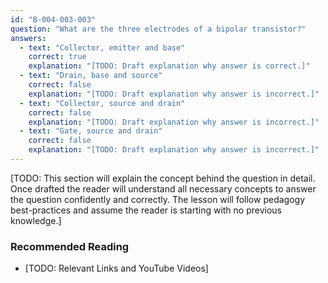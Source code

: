 ```yaml
---
id: "B-004-003-003"
question: "What are the three electrodes of a bipolar transistor?"
answers:
  - text: "Collector, emitter and base"
    correct: true
    explanation: "[TODO: Draft explanation why answer is correct.]"
  - text: "Drain, base and source"
    correct: false
    explanation: "[TODO: Draft explanation why answer is incorrect.]"
  - text: "Collector, source and drain"
    correct: false
    explanation: "[TODO: Draft explanation why answer is incorrect.]"
  - text: "Gate, source and drain"
    correct: false
    explanation: "[TODO: Draft explanation why answer is incorrect.]"
---
```


[TODO: This section will explain the concept behind the question in detail. Once drafted the reader will understand all necessary concepts to answer the question confidently and correctly. The lesson will follow pedagogy best-practices and assume the reader is starting with no previous knowledge.]

### Recommended Reading

- [TODO: Relevant Links and YouTube Videos]
